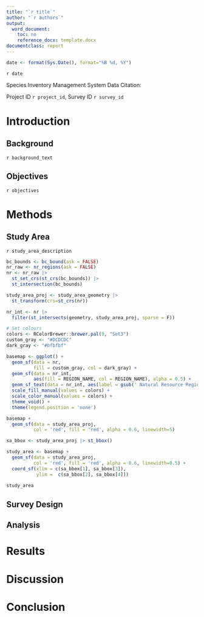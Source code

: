 ```yaml
---
title: "`r title`"
author: "`r authors`"
output: 
  word_document:
    toc: no
    reference_docx: template.docx
documentclass: report
--- 
```


```r
date <- format(Sys.Date(), format="%B %d, %Y")
```


:::{custom-style="Title Date"}
`r date`
:::

:::{custom-style="Data Citation"}
Species Inventory Management System Data Citation:
:::

:::{custom-style="Title Line"}
Project ID `r project_id`, Survey ID `r survey_id`
:::

\newpage

```{=latex}
\setcounter{tocdepth}{4}
\tableofcontents
```

\newpage

# Introduction

## Background

`r background_text`

## Objectives

`r objectives`

# Methods

## Study Area

`r study_area_description`

```r
bc_bounds <- bc_bound(ask = FALSE)
nr_raw <- nr_regions(ask = FALSE)
nr <- nr_raw |> 
  st_set_crs(st_crs(bc_bounds)) |> 
  st_intersection(bc_bounds)

study_area_proj <- study_area_geometry |> 
  st_transform(crs=st_crs(nr))

nr_int <- nr |> 
  filter(st_intersects(geometry, study_area_proj, sparse = F))

# Set colours
colors <- RColorBrewer::brewer.pal(9, "Set3")
custom_gray <- "#DCDCDC"
dark_gray <- "#bfbfbf"

basemap <- ggplot() +
  geom_sf(data = nr,
          fill = custom_gray, col = dark_gray) +
  geom_sf(data = nr_int,
          aes(fill = REGION_NAME, col = REGION_NAME), alpha = 0.5) +
  geom_sf_text(data = nr_int, aes(label = gsub(' Natural Resource Region', '', REGION_NAME)), alpha = 0.75) +
  scale_fill_manual(values = colors) +
  scale_color_manual(values = colors) +
  theme_void() +
  theme(legend.position = 'none')

basemap + 
  geom_sf(data = study_area_proj,
          col = 'red', fill = 'red', alpha = 0.6, linewidth=5)
```

```r
sa_bbox <- study_area_proj |> st_bbox()

study_area <- basemap +
  geom_sf(data = study_area_proj,
          col = 'red', fill = 'red', alpha = 0.6, linewidth=0.5) +
  coord_sf(xlim = c(sa_bbox[1], sa_bbox[3]),
           ylim =  c(sa_bbox[2], sa_bbox[4]))

study_area
```


## Survey Design

## Analysis

# Results

# Discussion

# Conclusion
